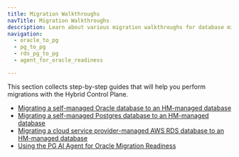 ```yaml
---
title: Migration Walkthroughs
navTitle: Migration Walkthroughs
description: Learn about various migration walkthroughs for database migrations with PG AI Hybrid Manager.
navigation:
  - oracle_to_pg
  - pg_to_pg
  - rds_pg_to_pg
  - agent_for_oracle_readiness

---
```


This section collects step-by-step guides that will help you perform migrations with the Hybrid Control Plane. 

-   [Migrating a self-managed Oracle database to an HM-managed database](oracle_to_pg.mdx)
-   [Migrating a self-managed Postgres database to an HM-managed database](pg_to_pg.mdx)
-   [Migrating a cloud service provider-managed AWS RDS database to an HM-managed database](rds_pg_to_pg.mdx)
-   [Using the PG AI Agent for Oracle Migration Readiness](agent_for_oracle_readiness.mdx)
